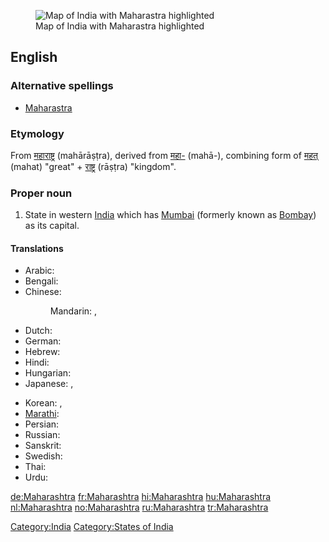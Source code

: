 [[Image:IndiaMaharashtra.png|thumb|Map of India with Maharastra highlighted]]
==English==
{{wikipedia}}

===Alternative spellings===
* [[Maharastra]]

===Etymology===
From {{etyl|sa}} [[महाराष्ट्र]] (mahārāṣṭra), derived from [[महा-]] (mahā-),
combining form of [[महत्]] (mahat) "great" + [[राष्ट्र]] (rāṣṭra) "kingdom".

===Proper noun===
{{en-proper noun}}

# State in western [[India]] which has [[Mumbai]] (formerly known as [[Bombay]]) as its capital.

====Translations====
{{trans-top|state in western India}}
* Arabic: {{t|ar|ماهاراشترا|f|tr=maharaashtra|sc=Arab}}
* Bengali: {{t|bn|মহারাষ্ট্র|sc=Beng}}
* Chinese:
*: Mandarin: {{t|zh|馬哈拉施特拉邦|sc=Hani}},  {{t|zh|马哈拉施特拉邦|tr=Mǎhālāshītèlā-bāng|sc=Hani}}
* Dutch: {{t+|nl|Maharashtra}}
* German: {{t+|de|Maharashtra}}
* Hebrew: {{t|he|מהרשטרה|sc=Hebr}}
* Hindi: {{t+|hi|महाराष्ट्र|tr=mahārāṣṭra|xs=Hindi}}
* Hungarian: {{t+|hu|Mahárástra}}
* Japanese: {{t|ja|マハラシュトラ州|tr=Maharashutora-shū|sc=Jpan}},  {{t|ja| マハラシュトラ|tr=Maharashutora|sc=Jpan}}
{{trans-mid}}
* Korean: {{t|ko|마하라슈트라 주|tr=Maharasyuteura ju|sc=Kore}},  {{t|ko|마하라슈트라|tr=Maharasyuteura|sc=Kore}}
* [[Marathi]]: {{t|mr|महाराष्ट्र|tr=Mahārāṣṭra|sc=Deva}}
* Persian: {{t|fa|مهاراشترا|sc=fa-Arab}}
* Russian: {{t|ru|Махараштра|f|tr=Maharáštra|sc=Cyrl}}
* Sanskrit: {{t-|sa|महाराष्ट्र|tr=Mahārāṣṭra|xs=Sanskrit}}
* Swedish: {{t-|sv|Maharashtra}}
* Thai: {{t|th|รัฐมหาราษฏระ|tr=rát má-hăa-râat-sòt-rá|sc=Thai}}
* Urdu: {{t-|ur|مہاراشٹر|tr=mahārāṣṭra|xs=Urdu}}
{{trans-bottom}}

[[Category:India]]
[[Category:States of India]]

[[de:Maharashtra]]
[[fr:Maharashtra]]
[[hi:Maharashtra]]
[[hu:Maharashtra]]
[[nl:Maharashtra]]
[[no:Maharashtra]]
[[ru:Maharashtra]]
[[tr:Maharashtra]]